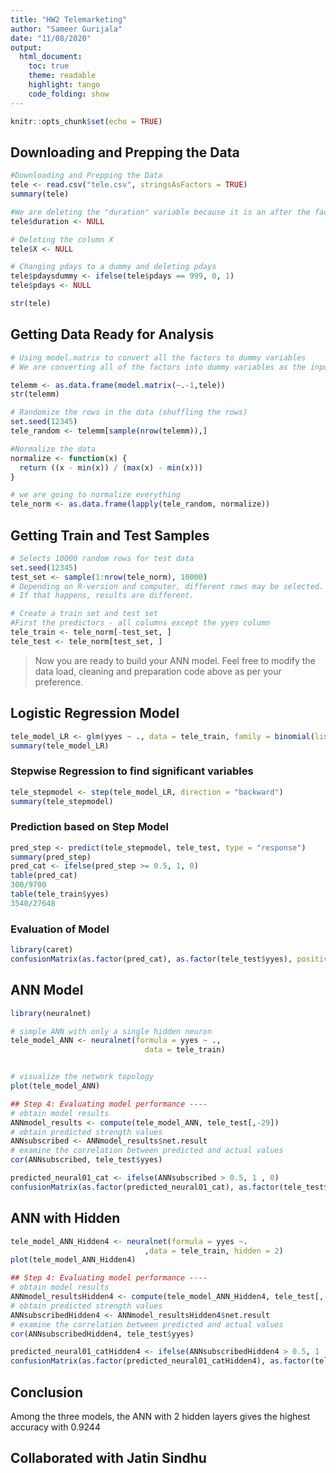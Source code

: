 ---
title: "HW2 Telemarketing"
author: "Sameer Gurijala"
date: "11/08/2020"
output:
  html_document:
    toc: true
    theme: readable
    highlight: tango
    code_folding: show
---

```{r setup, include=FALSE}
knitr::opts_chunk$set(echo = TRUE)
```

## Downloading and Prepping the Data

```{r}
#Downloading and Prepping the Data
tele <- read.csv("tele.csv", stringsAsFactors = TRUE)
summary(tele)

#We are deleting the "duration" variable because it is an after the fact measurement. We only should be using variables that we know before the call
tele$duration <- NULL

# Deleting the column X
tele$X <- NULL

# Changing pdays to a dummy and deleting pdays
tele$pdaysdummy <- ifelse(tele$pdays == 999, 0, 1)
tele$pdays <- NULL

str(tele)
```

## Getting Data Ready for Analysis

```{r}
# Using model.matrix to convert all the factors to dummy variables
# We are converting all of the factors into dummy variables as the input into ANN has to be numeric

telemm <- as.data.frame(model.matrix(~.-1,tele))
str(telemm)

# Randomize the rows in the data (shuffling the rows)
set.seed(12345)
tele_random <- telemm[sample(nrow(telemm)),]

#Normalize the data
normalize <- function(x) {
  return ((x - min(x)) / (max(x) - min(x)))
}

# we are going to normalize everything 
tele_norm <- as.data.frame(lapply(tele_random, normalize))
```


## Getting Train and Test Samples

```{r}
# Selects 10000 random rows for test data
set.seed(12345)
test_set <- sample(1:nrow(tele_norm), 10000) 
# Depending on R-version and computer, different rows may be selected. 
# If that happens, results are different. 

# Create a train set and test set
#First the predictors - all columns except the yyes column
tele_train <- tele_norm[-test_set, ]
tele_test <- tele_norm[test_set, ]
```

> Now you are ready to build your ANN model. Feel free to modify the data load, cleaning and preparation code above as per your preference.

## Logistic Regression Model

```{r}

tele_model_LR <- glm(yyes ~ ., data = tele_train, family = binomial(link = "logit"))
summary(tele_model_LR)

```

### Stepwise Regression to find significant variables

```{r}
tele_stepmodel <- step(tele_model_LR, direction = "backward")
summary(tele_stepmodel)
```

### Prediction based on Step Model

```{r}
pred_step <- predict(tele_stepmodel, tele_test, type = "response")
summary(pred_step)
pred_cat <- ifelse(pred_step >= 0.5, 1, 0)
table(pred_cat)
300/9700
table(tele_train$yyes)
3540/27648
```

### Evaluation of Model

```{r}
library(caret)
confusionMatrix(as.factor(pred_cat), as.factor(tele_test$yyes), positive = "1")
```


## ANN Model

```{r}
library(neuralnet)

# simple ANN with only a single hidden neuron
tele_model_ANN <- neuralnet(formula = yyes ~ .,
                              data = tele_train)


# visualize the network topology
plot(tele_model_ANN)

## Step 4: Evaluating model performance ----
# obtain model results
ANNmodel_results <- compute(tele_model_ANN, tele_test[,-29])
# obtain predicted strength values
ANNsubscribed <- ANNmodel_results$net.result
# examine the correlation between predicted and actual values
cor(ANNsubscribed, tele_test$yyes)

predicted_neural01_cat <- ifelse(ANNsubscribed > 0.5, 1 , 0)
confusionMatrix(as.factor(predicted_neural01_cat), as.factor(tele_test$yyes), positive = "1")

```

## ANN with Hidden 

```{r}

tele_model_ANN_Hidden4 <- neuralnet(formula = yyes ~.
                              ,data = tele_train, hidden = 2)
plot(tele_model_ANN_Hidden4)

## Step 4: Evaluating model performance ----
# obtain model results
ANNmodel_resultsHidden4 <- compute(tele_model_ANN_Hidden4, tele_test[,-29])
# obtain predicted strength values
ANNsubscribedHidden4 <- ANNmodel_resultsHidden4$net.result
# examine the correlation between predicted and actual values
cor(ANNsubscribedHidden4, tele_test$yyes)

predicted_neural01_catHidden4 <- ifelse(ANNsubscribedHidden4 > 0.5, 1 , 0)
confusionMatrix(as.factor(predicted_neural01_catHidden4), as.factor(tele_test$yyes), positive = "1")
```
## Conclusion
Among the three models, the ANN with 2 hidden layers gives the highest accuracy with 0.9244

## Collaborated with Jatin Sindhu